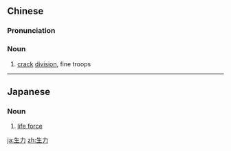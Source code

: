 ==Chinese==
{{zh-forms}}

===Pronunciation===
{{zh-pron
|m=shēnglì
|cat=n
}}

===Noun===
{{zh-noun}}

# {{lb|zh|military}} [[crack]] [[division]], fine troops

----

==Japanese==
{{ja-kanjitab|せい|りょく|yomi=on}}

===Noun===
{{ja-noun|せい-りょく}}

# {{lb|ja|uncommon}} [[life force]]

[[ja:生力]]
[[zh:生力]]